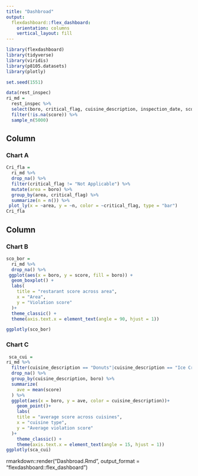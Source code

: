 ```yaml
---
title: "Dashbroad"
output: 
  flexdashboard::flex_dashboard:
    orientation: columns
    vertical_layout: fill
---
```


```r
library(flexdashboard)
library(tidyverse)
library(viridis)
library(p8105.datasets)
library(plotly)

set.seed(1551)

data(rest_inspec)
ri_md = 
  rest_inspec %>% 
  select(boro, critical_flag, cuisine_description, inspection_date, score) %>% 
  filter(!is.na(score)) %>% 
  sample_n(5000)
```

Column {data-width=650}
-----------------------------------------------------------------------

### Chart A

```r
Cri_fla =
  ri_md %>%
  drop_na() %>% 
  filter(critical_flag != "Not Applicable") %>% 
  mutate(area = boro) %>% 
  group_by(area, critical_flag) %>% 
  summarize(n = n()) %>% 
 plot_ly(x = ~area, y = ~n, color = ~critical_flag, type = "bar")
Cri_fla
```

Column {data-width=350}
-----------------------------------------------------------------------

### Chart B

```r
sco_bor =
  ri_md %>%
  drop_na() %>% 
 ggplot(aes(x = boro, y = score, fill = boro)) +
  geom_boxplot() +
  labs(
    title = "restarant score across area",
    x = "Area",
    y = "Violation score"
  )+
  theme_classic() + 
  theme(axis.text.x = element_text(angle = 90, hjust = 1))

ggplotly(sco_bor)
```

### Chart C

```r
 sca_cui =
ri_md %>%
  filter(cuisine_description == "Donuts"|cuisine_description == "Ice Cream, Gelato, Yogurt, Ices"|cuisine_description == "Juice, Smoothies, Fruit Salads"|cuisine_description == "Salads") %>% 
  drop_na() %>% 
  group_by(cuisine_description, boro) %>% 
  summarize(
    ave = mean(score) 
  ) %>% 
  ggplot(aes(x = boro, y = ave, color = cuisine_description))+
    geom_point()+
    labs(
    title = "average score across cuisines",
    x = "cuisine type",
    y = "Average violation score"
  )+
    theme_classic() + 
    theme(axis.text.x = element_text(angle = 15, hjust = 1))
ggplotly(sca_cui)
```

rmarkdown::render("Dashbroad.Rmd", output_format = "flexdashboard::flex_dashboard")

